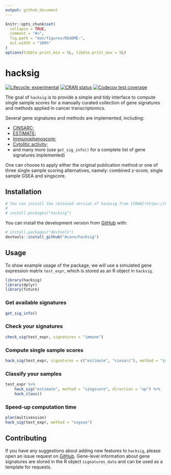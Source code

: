 ```yaml
---
output: github_document
---
```


<!-- README.md is generated from README.Rmd. Please edit that file -->

```r
knitr::opts_chunk$set(
  collapse = TRUE,
  comment = "#>",
  fig.path = "man/figures/README-",
  out.width = "100%"
)
options(tibble.print_min = 5L, tibble.print_max = 5L)
```

# hacksig

<!-- badges: start -->
[![Lifecycle: experimental](https://img.shields.io/badge/lifecycle-experimental-orange.svg)](https://lifecycle.r-lib.org/articles/stages.html#experimental)
[![CRAN status](https://www.r-pkg.org/badges/version/hacksig)](https://CRAN.R-project.org/package=hacksig)
[![Codecov test coverage](https://codecov.io/gh/Acare/hacksig/branch/master/graph/badge.svg)](https://app.codecov.io/gh/Acare/hacksig?branch=master)
<!-- badges: end -->

The goal of `hacksig` is to provide a simple and tidy interface to compute single 
sample scores for a manually curated collection of gene signatures and methods 
applied in cancer transcriptomics.

Several gene signatures and methods are implemented, including:

  * [CINSARC](https://doi.org/10.1038/nm.2174);
  * [ESTIMATE](https://doi.org/10.1038/ncomms3612);
  * [Immunophenoscore](https://doi.org/10.1016/j.celrep.2016.12.019);
  * [Cytolitic activity](https://doi.org/10.1016/j.cell.2014.12.033);
  * and many more (use `get_sig_info()` for a complete list of gene signatures implemented)

One can choose to apply either the original publication method or one of three 
single sample scoring alternatives, namely: combined z-score, single sample GSEA 
and singscore.

## Installation

```r
# You can install the released version of hacksig from [CRAN](https://CRAN.R-project.org) with:
# 
# install.packages("hacksig")
```

You can install the development version from [GitHub](https://github.com/) with:

``` r
# install.packages("devtools")
devtools::install_github("Acare/hacksig")
```

## Usage

To show example usage of the package, we will use a simulated gene expression matrix `test_expr`, which is stored as an R object in `hacksig`.

```r
library(hacksig)
library(dplyr)
library(future)
```

### Get available signatures

```r
get_sig_info()
```

### Check your signatures

```r
check_sig(test_expr, signatures = "immune")
```

### Compute single sample scores

```r
hack_sig(test_expr, signatures = c("estimate", "cinsarc"), method = "zscore")
```

### Classify your samples

```r
test_expr %>% 
    hack_sig("estimate", method = "singscore", direction = "up") %>% 
    hack_class()
```

### Speed-up computation time

```r
plan(multisession)
hack_sig(test_expr, method = "ssgsea")
```


## Contributing

If you have any suggestions about adding new features to `hacksig`, please 
open an issue request on [GitHub](https://github.com/Acare/hacksig/issues).
Gene-level information about gene signatures are stored in the R object 
`signatures_data` and can be used as a template for requests.

